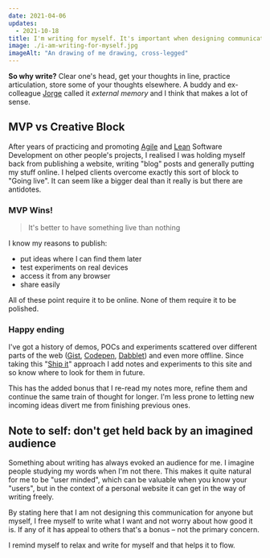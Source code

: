 ```yaml
---
date: 2021-04-06
updates:
  - 2021-10-18
title: I'm writing for myself. It's important when designing communication to know what you want to say, who you want to say it to and how you want them to feel. This isn't that – it's not designer communication – it's my personal notes
image: ./i-am-writing-for-myself.jpg
imageAlt: "An drawing of me drawing, cross-legged"
---
```


**So why write?** Clear one's head, get your thoughts in line, practice articulation, store some of your thoughts elsewhere. A buddy and ex-colleague <a href="https://twoormore.eu/">Jorge</a> called it _external memory_ and I think that makes a lot of sense.

## MVP vs Creative Block

After years of practicing and promoting [Agile](https://en.wikipedia.org/wiki/Agile_software_development) and [Lean](https://en.wikipedia.org/wiki/Lean_software_development) Software Development on other people's projects, I realised I was holding myself back from publishing a website, writing "blog" posts and generally putting my stuff online. I helped clients overcome exactly this sort of block to "Going live". It can seem like a bigger deal than it really is but there are antidotes.

### MVP Wins!

> It's better to have something live than nothing

I know my reasons to publish:

- put ideas where I can find them later
- test experiments on real devices
- access it from any browser
- share easily

All of these point require it to be online. None of them require it to be polished.

### Happy ending

I've got a history of demos, POCs and experiments scattered over different parts of the web ([Gist](https://gist.github.com/LL782/), [Codepen](https://codepen.io/LL782/), [Dabblet](https://dabblet.com/user/LL782)) and even more offline. Since taking this "[Ship it](https://books.google.co.uk/books/about/Ship_It.html?id=ka1QAAAAMAAJ&source=kp_book_description&redir_esc=y)" approach I add notes and experiments to this site and so know where to look for them in future.

This has the added bonus that I re-read my notes more, refine them and continue the same train of thought for longer. I'm less prone to letting new incoming ideas divert me from finishing previous ones.

## Note to self: don't get held back by an imagined audience

Something about writing has always evoked an audience for me. I imagine people studying my words when I'm not there. This makes it quite natural for me to be "user minded", which can be valuable when you know your "users", but in the context of a personal website it can get in the way of writing freely.

By stating here that I am not designing this communication for anyone but myself, I free myself to write what I want and not worry about how good it is. If any of it has appeal to others that's a bonus – not the primary concern.

I remind myself to relax and write for myself and that helps it to flow.
